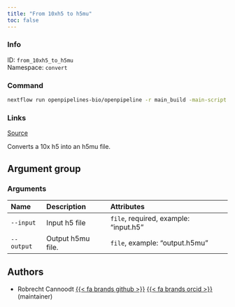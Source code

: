 ```yaml
---
title: "From 10xh5 to h5mu"
toc: false
---
```


::: {.column-margin}

### Info

ID: `from_10xh5_to_h5mu`  
Namespace: `convert`

### Command

```bash
nextflow run openpipelines-bio/openpipeline -r main_build -main-script target/nextflow/convert/from_10xh5_to_h5mu/main.nf --help
```

### Links
[Source](https://github.com/openpipelines-bio/openpipeline/blob/main/src/convert/from_10xh5_to_h5mu){.btn-action .btn-sm .btn-info .btn role="button"}

:::

Converts a 10x h5 into an h5mu file.


## Argument group

### Arguments

|Name       |Description       |Attributes                            |
|:----------|:-----------------|:-------------------------------------|
|`--input`  |Input h5 file     |`file`, required, example: "input.h5" |
|`--output` |Output h5mu file. |`file`, example: "output.h5mu"        |

## Authors

  * Robrecht Cannoodt [{{< fa brands github >}}](https://github.com/rcannood) [{{< fa brands orcid >}}](https://orcid.org/0000-0003-3641-729X) (maintainer)
